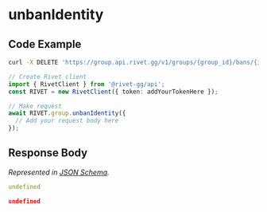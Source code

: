 
# unbanIdentity

## Code Example

<CodeGroup title='Request' tag='DELETE' label='https://group.api.rivet.gg/v1/groups/{group_id}/bans/{identity_id}'>

```bash {{ title: 'cURL' }}
curl -X DELETE 'https://group.api.rivet.gg/v1/groups/{group_id}/bans/{identity_id}'
```

```ts
// Create Rivet client
import { RivetClient } from '@rivet-gg/api';
const RIVET = new RivetClient({ token: addYourTokenHere });

// Make request
await RIVET.group.unbanIdentity({
  // Add your request body here
});
```

</CodeGroup>


## Response Body

_Represented in [JSON Schema](https://json-schema.org/)._

<CodeGroup title='Response'>

```yaml
undefined
```

```json
undefined
```

</CodeGroup>

